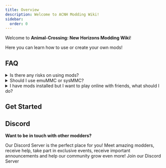 ```yaml
---
title: Overview
description: Welcome to ACNH Modding Wiki!
sidebar:
  order: 0
---
```



Welcome to **Animal-Crossing: New Horizons Modding Wiki**! 

Here you can learn how to use or create your own mods!

## FAQ 

<details>
<summary>Is there any risks on using mods?</summary>

In general, regardless of the safety of the mod, use mods online **at your own risk**. Using them offline, however, poses no risks. Most **Replacement Mods** are wifi-compatible. _Model Swaps_ will only show up for you, for others it will still appear as the vanilla item.
> If it's a **Replacement Mod** with `.bcsv` file(s), it is most likely **not** wifi-compatible.\
> If it's an **Addition Mod**, it's **definitely not** wifi-compatible because it relies on the `.bscv` edits, and will not work without it.

</details>


<details>
<summary>Should I use emuMMC or sysMMC?</summary>

If you're planning on going online, use sysMMC. EmuMMC online has a high likelihood of getting your console banned.

</details>

<details>
<summary>I have mods installed but I want to play online with friends, what should I do?</summary>

From your switch home screen, hold the _L button_ before launching ACNH. Continue to hold it until you see the palm tree loading icon and your game will load without any mods.

:::caution
If you have addition mods (non replacement custom items) this will remove them from your world!
:::
</details>

## Get Started
<LinkCard
  title="Install a Mod"
  href="/getting-started/install-a-mod/"
  description="Don't know how to install a mod? Check this guide!"
/>

<LinkCard
  title="Create a Mod"
  href="/getting-started/create-a-mod/"
  description="Want to become a modder? Learn how to create your own mod here!"
/>

## Discord

**Want to be in touch with other modders?**

Our Discord Server is the perfect place for you! Meet amazing modders, receive help, take part in exclusive events, receive important announcements and help our community grow even more!
<LinkButton href="https://discord.gg/4cBd8dD6XS" icon="external">
  Join our Discord Server
</LinkButton>